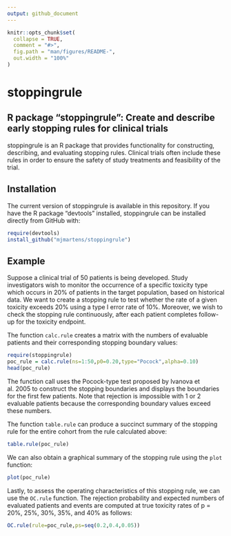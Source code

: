 ```yaml
---
output: github_document
---
```


<!-- README.md is generated from README.Rmd. Please edit that file -->

```r
knitr::opts_chunk$set(
  collapse = TRUE,
  comment = "#>",
  fig.path = "man/figures/README-",
  out.width = "100%"
)
```

# stoppingrule

<!-- badges: start -->
<!-- badges: end -->

## R package "stoppingrule": Create and describe early stopping rules for clinical trials

stoppingrule is an R package that provides functionality for constructing, describing, and evaluating stopping rules. Clinical trials often include these rules in order to ensure the safety of study treatments and feasibility of the trial.

## Installation

The current version of stoppingrule is available in this repository. If you have the R package "devtools" installed, stoppingrule can be installed directly from GitHub with:

``` r
require(devtools)
install_github("mjmartens/stoppingrule")
```

## Example

Suppose a clinical trial of 50 patients is being developed. Study investigators wish to monitor the occurrence of a specific toxicity type which occurs in 20% of patients in the target population, based on historical data. We want to create a stopping rule to test whether the rate of a given toxicity exceeds 20% using a type I error rate of 10%. Moreover, we wish to check the stopping rule continuously, after each patient completes follow-up for the toxicity endpoint.

The function `calc.rule` creates a matrix with the numbers of evaluable patients and their corresponding stopping boundary values:

```r
require(stoppingrule)
poc_rule = calc.rule(ns=1:50,p0=0.20,type="Pocock",alpha=0.10)
head(poc_rule)
```

The function call uses the Pocock-type test proposed by Ivanova et al. 2005 to construct the stopping boundaries and displays the boundaries for the first few patients. Note that rejection is impossible with 1 or 2 evaluable patients because the corresponding boundary values exceed these numbers.

The function `table.rule` can produce a succinct summary of the stopping rule for the entire cohort from the rule calculated above: 

```r
table.rule(poc_rule)
```

We can also obtain a graphical summary of the stopping rule using the `plot` function:

```r
plot(poc_rule)
```

Lastly, to assess the operating characteristics of this stopping rule, we can use the `OC.rule` function. The rejection probability and expected numbers of evaluated patients and events are computed at true toxicity rates of p = 20\%, 25%, 30\%, 35%, and 40\% as follows:

```r
OC.rule(rule=poc_rule,ps=seq(0.2,0.4,0.05))
```
